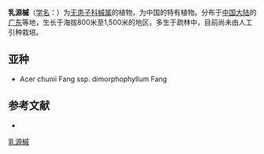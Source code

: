 {{Speciesbox
| name = 乳源槭
| status = 
| status_system = 
| image =
| genus = Acer
| species = chunii
| authority = Fang
| subdivision_ranks =[[亚种|亚种]]
| subdivision =
* 乳源槭 ''A. c.'' subsp. ''chunii''
* [[两型叶乳源槭|两型叶乳源槭]] ''A. c.'' subsp. ''dimorphophyllum''
}}

'''乳源槭'''（[[学名|学名]]：{{lang|la|''Acer chunii''}}）为[[无患子科|无患子科]][[槭属|槭属]]的植物，为中国的特有植物。分布于[[中国大陆|中国大陆]]的[[广东|广东]]等地，生长于海拔800米至1,500米的地区，多生于疏林中，目前尚未由人工引种栽培。

== 亚种 ==
* Acer chunii Fang ssp. dimorphophyllum Fang

== 参考文献 ==
<div class="references-small">
* {{cite web| url =http://www.bioinfo.cn/db05/KmzwSpecies.php?action=view&id=429| title =乳源槭（原亚种）| work =《中国高等植物数据库全库》| publisher =中国科学院微生物研究所| author =昆明植物研究所| accessdate =2009-02-21| deadurl =yes| archiveurl =https://web.archive.org/web/20160305051439/http://www.bioinfo.cn/db05/KmzwSpecies.php?action=view&id=429| archivedate =2016-03-05}}
</div>
{{Taxonbar|from=Q6855949}}

[[Category:枫属|乳源槭]]


{{植物小作品}}
